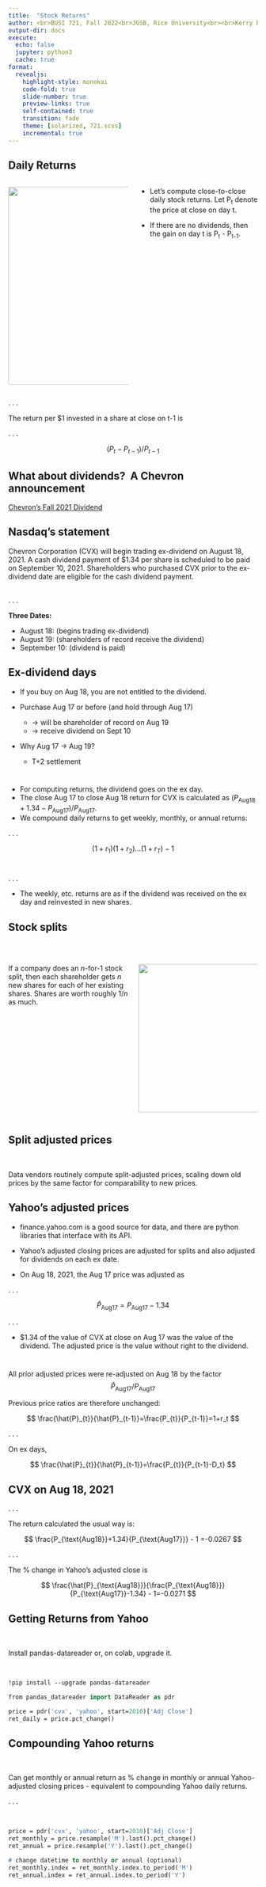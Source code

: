 ```yaml
---
title:  "Stock Returns"
author: <br>BUSI 721, Fall 2022<br>JGSB, Rice University<br><br>Kerry Back 
output-dir: docs
execute:
  echo: false
  jupyter: python3
  cache: true
format: 
  revealjs:
    highlight-style: monokai
    code-fold: true
    slide-number: true
    preview-links: true
    self-contained: true
    transition: fade
    theme: [solarized, 721.scss]
    incremental: true
---
```


## Daily Returns 

:::: {.columns}

::: {.column width="50%"}
<img src="images/WallStreet.jpg" height=400 width=500>
:::

::: {.column width="50%"}
- Let's compute close-to-close daily stock returns.  Let P~t~ denote the price at close on day t. 

- If there are no dividends, then the gain on day t is P~t~ - P~t-1~. 
:::

::::

. . .

The return per $1 invested in a share at close on t-1 is 

. . . 

$$(P_t - P_{t-1}) / P_{t-1}$$


## What about dividends?  A Chevron announcement

[Chevron's Fall 2021 Dividend](
https://www.chevron.com/newsroom/2021/Q3/chevron-announces-2Q-2021-quarterly-dividend)

## Nasdaq's statement

Chevron Corporation (CVX) will begin trading ex-dividend on August 18, 2021. A cash dividend payment of $1.34 per share is scheduled to be paid on September 10, 2021. Shareholders who purchased CVX prior to the ex-dividend date are eligible for the cash dividend payment.
<br><br>

. . . 


**Three Dates:** 

- August 18: (begins trading ex-dividend) \
- August 19: (shareholders of record receive the dividend) \
- September 10: (dividend is paid)

## Ex-dividend days

- If you buy on Aug 18, you are not entitled to the dividend.

- Purchase Aug 17 or before (and hold through Aug 17) 
  -  → will be shareholder of record on Aug 19 \
  -  → receive dividend on Sept 10
- Why Aug 17 → Aug 19? 
  - T+2 settlement

#

- For computing returns, the dividend goes on the ex day.  
- The close Aug 17 to close Aug 18 return for CVX is calculated as $(P_{\text{Aug18}} + 1.34 - P_{\text{Aug17}})/P_{\text{Aug17}}$.
- We compound daily returns to get weekly, monthly, or annual returns:

. . .

$$
  (1+r_1)(1+r_2)...(1+r_T)-1
$$
<br>

. . . 

- The weekly, etc. returns are as if the dividend was received on the ex day and reinvested in new shares.




## Stock splits

<br>

:::: {.columns}

::: {.column width="50"}
If a company does an $n$-for-1 stock split, then each shareholder gets $n$ new shares for each of her existing shares.  Shares are worth roughly $1/n$ as much.
:::

::: {.column width="50"}
<img src="images/Split.webp" height=300 width=300>
:::

::::






## Split adjusted prices

<br>

Data vendors routinely compute split-adjusted prices, scaling down old prices by the same factor for comparability to new prices.



## Yahoo's adjusted prices

- finance.yahoo.com is a good source for data, and there are python libraries that interface with its API.

- Yahoo's adjusted closing prices are adjusted for splits and also adjusted for dividends on each ex date.
- On Aug 18, 2021, the Aug 17 price was adjusted as

. . . 

$$
  {\hat{P}_{\text{Aug17}}}={P_{\text{Aug17}}}-1.34
$$ 

. . .

- \$1.34 of the value of CVX at close on Aug 17 was the value of the dividend.
The adjusted price is the value without right to the dividend.

#  
All prior adjusted prices were re-adjusted on Aug 18 by the factor 
$$
  {\hat{P}_{\text{Aug17}}}/{P_{\text{Aug17}}}
$$ 

Previous price ratios are therefore unchanged:

$$
  \frac{\hat{P}_{t}}{\hat{P}_{t-1}}=\frac{P_{t}}{P_{t-1}}=1+r_t
$$ 

. . .

On ex days,

$$
  \frac{\hat{P}_{t}}{\hat{P}_{t-1}}=\frac{P_{t}}{P_{t-1}-D_t} 
$$ 



## CVX on Aug 18, 2021

. . .


The return calculated the usual way is:

$$
  \frac{P_{\text{Aug18}}+1.34}{P_{\text{Aug17}}} - 1 =-0.0267
$$ 

. . .

The % change in Yahoo's adjusted close is

$$
  \frac{\hat{P}_{\text{Aug18}}}{\frac{P_{\text{Aug18}}}{P_{\text{Aug17}}-1.34} - 1=-0.0271
$$ 


## Getting Returns from Yahoo

<br>

Install pandas-datareader or, on colab, upgrade it.

<br>

```.p
!pip install --upgrade pandas-datareader

from pandas_datareader import DataReader as pdr

price = pdr('cvx', 'yahoo', start=2010)['Adj Close']
ret_daily = price.pct_change()
```

## Compounding Yahoo returns

<br>

Can get monthly or annual return as % change in monthly or annual Yahoo-adjusted closing prices -  equivalent to compounding Yahoo daily returns.

. . .

<br>

```.p
price = pdr('cvx', 'yahoo', start=2010)['Adj Close']
ret_monthly = price.resample('M').last().pct_change()
ret_annual = price.resample('Y').last().pct_change()

# change datetime to monthly or annual (optional)
ret_monthly.index = ret_monthly.index.to_period('M')
ret_annual.index = ret_annual.index.to_period('Y')
```

